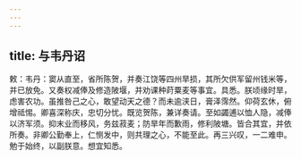 ```yaml
---
---
---
```

title: 与韦丹诏
---



敕：韦丹：窦从直至，省所陈贺，并奏江饶等四州旱损，其所欠供军留州钱米等，并已放免。又奏权减俸及修造陂堰，并劝课种莳粟麦等事宜。具悉。朕顷缘时旱，虑害农功。虽推咎己之心，敢望动天之德？而未逾浃日，膏泽霈然。仰荷玄休，俯增祗惕。卿喜深称庆，忠切分忧。既览贺陈，兼详奏请。至如蠲逋以恤人隐，减俸以济军须。抑末业而移风，务兹菽麦；防旱年而歉雨，修利陂塘。皆合其宜，并依所奏。非卿公勤奉上，仁恻发中，则共理之心，不能至此。再三兴叹，一二难申。勉于始终，以副朕意。想宜知悉。